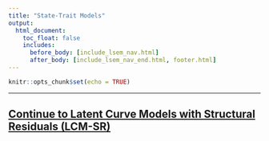 ```yaml
---
title: "State-Trait Models"
output:
  html_document:
    toc_float: false
    includes:
      before_body: [include_lsem_nav.html]
      after_body: [include_lsem_nav_end.html, footer.html]
---
```


```r
knitr::opts_chunk$set(echo = TRUE)
```


***
## [Continue to Latent Curve Models with Structural Residuals (LCM-SR)](lsem-7.html){.continue-link}